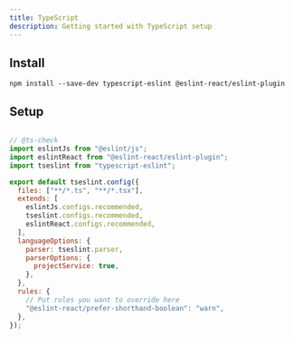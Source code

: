 ```yaml
---
title: TypeScript
description: Getting started with TypeScript setup
---
```


## Install

```package-install copy
npm install --save-dev typescript-eslint @eslint-react/eslint-plugin
```

## Setup

```js title="eslint.config.js"

// @ts-check
import eslintJs from "@eslint/js";
import eslintReact from "@eslint-react/eslint-plugin";
import tseslint from "typescript-eslint";

export default tseslint.config({
  files: ["**/*.ts", "**/*.tsx"],
  extends: [
    eslintJs.configs.recommended,
    tseslint.configs.recommended,
    eslintReact.configs.recommended,
  ],
  languageOptions: {
    parser: tseslint.parser,
    parserOptions: {
      projectService: true,
    },
  },
  rules: {
    // Put rules you want to override here
    "@eslint-react/prefer-shorthand-boolean": "warn",
  },
});
```
